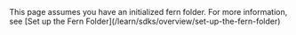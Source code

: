 <Warning>
    This page assumes you have an initialized fern folder. For more information, see [Set up the Fern Folder](/learn/sdks/overview/set-up-the-fern-folder)
</Warning>